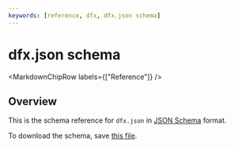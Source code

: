 ```yaml
---
keywords: [reference, dfx, dfx.json schema]
---
```



# dfx.json schema

<MarkdownChipRow labels={["Reference"]} />

## Overview

This is the schema reference for `dfx.json` in [JSON Schema](https://json-schema.org) format.

To download the schema, save [this file](./big-json-schema.json).


``` json file=./big-json-schema.json
```
